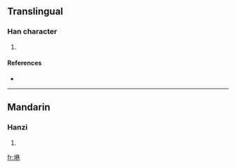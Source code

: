 ==Translingual==

===Han character===
{{Han char|rn=32|rad=土|as=09|sn=12|four=|canj=土廿金山 (GTCU)}}

# {{defn|Han|sort=土09}}

====References====
* {{Han ref|kx=0234.271|hdz=10460.020|uh=5842|ud=22594}}

----

==Mandarin==

===Hanzi===
{{cmn-hanzi|pin=[[xiàng]] ([[xiang4]])|wg=hsiang<sup>4</sup>}}

# {{defn|Mandarin|sort=土09}}

[[fr:塂]]